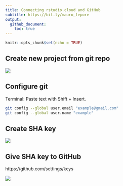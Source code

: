```yaml
---
title: Connecting rstudio.cloud and GitHub
subtitle: https://bit.ly/mauro_lepore
output: 
  github_document:
    toc: true
---
```


```r
knitr::opts_chunk$set(echo = TRUE)
```

## Create new project from git repo

![](https://i.imgur.com/E1wcTup.png)

## Configure git

Terminal: Paste text with Shift + Insert.

```bash
git config --global user.email "example@gmail.com"
git config --global user.name "example"
```


## Create SHA key

![](https://i.imgur.com/8cyFyn7.png)

## Give SHA key to GitHub

https://github.com/settings/keys

![](https://i.imgur.com/Zu1SmoB.png)





